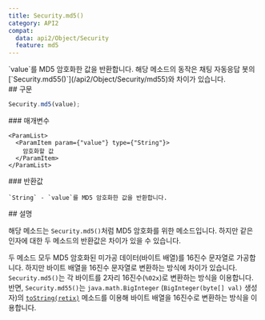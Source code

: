 ```yaml
---
title: Security.md5()
category: API2
compat:
  data: api2/Object/Security
  feature: md5
---
```


<Section>
  `value`를 MD5 암호화한 값을 반환합니다. 해당 메소드의 동작은 채팅 자동응답 봇의 [`Security.md55()`](/api2/Object/Security/md55)와 차이가 있습니다.
</Section>
<Section>
  ## 구문

  ~~~js
  Security.md5(value);
  ~~~

  <Section>
    ### 매개변수

    <ParamList>
      <ParamItem param={"value"} type={"String"}>
        암호화할 값
      </ParamItem>
    </ParamList>
  </Section>
  <Section>
    ### 반환값

    `String` - `value`를 MD5 암호화한 값을 반환합니다.
  </Section>
</Section>
<Section>
  ## 설명

  해당 메소드는 `Security.md5()`처럼 MD5 암호화를 위한 메소드입니다. 하지만 같은 인자에 대한 두 메소드의 반환값은 차이가 있을 수 있습니다.

  두 메소드 모두 MD5 암호화된 미가공 데이터(바이트 배열)를 16진수 문자열로 가공합니다. 하지만 바이트 배열을 16진수 문자열로 변환하는 방식에 차이가 있습니다.
  `Security.md5()`는 각 바이트를 2자리 16진수(`%02x`)로 변환하는 방식을 이용합니다.
  반면, `Security.md55()`는 `java.math.BigInteger` (`BigInteger(byte[] val)` 생성자)의
  [`toString(retix)`](https://docs.oracle.com/javase/8/docs/api/java/math/BigInteger.html#toString-int-) 메소드를 이용해 바이트
  배열을 16진수로 변환하는 방식을 이용합니다.
</Section>